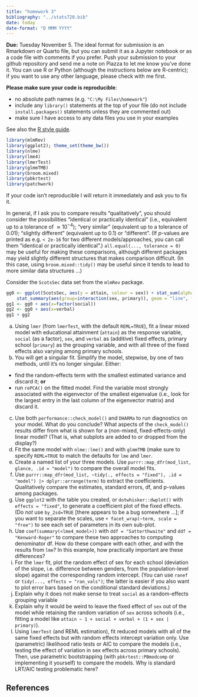 ```yaml
---
title: "homework 3"
bibliography: "../stats720.bib"
date: today
date-format: "D MMM YYYY"
---
```


**Due:** Tuesday November 5. The ideal format for submission is an Rmarkdown or Quarto file, but you can submit it as a Jupyter notebook or as a code file with comments if you prefer. Push your submission to your github repository and send me a note on Piazza to let me know you've done it. You can use R or Python (although the instructions below are R-centric); if you want to use any other language, please check with me first.

**Please make sure your code is reproducible**:

* no absolute path names (e.g. `"C:\My Files\homework"`)
* include any `library()` statements at the top of your file (do not include `install.packages()` statements unless they are commented out)
* make sure I have access to any data files you use in your examples

See also the [R style guide](https://bbolker.github.io/stats720/R_style.html).

```r
library(mlmRev)
library(ggplot2); theme_set(theme_bw())
library(nlme)
library(lme4)
library(lmerTest)
library(glmmTMB)
library(broom.mixed)
library(pbkrtest)
library(patchwork)
```

If your code isn't reproducible I will return it immediately and ask you to fix it.

In general, if I ask you to compare results "qualitatively", you should consider the possibilities "identical or practically identical" (i.e., equivalent up to a tolerance of $\approx 10^{-4}$); "very similar" (equivalent up to a tolerance of 0.01); "slightly different" (equivalent up to 0.1) or "different". (If $p$-values are printed as e.g. `< 2e-16` for two different models/approaches, you can call them "identical or practically identical".)  `all.equal(..., tolerance = 0)` may be useful for making these comparisons, although different packages may yield slightly different structures that makes comparison difficult. (In this case, using `broom.mixed::tidy()` may be useful since it tends to lead to more similar data structures ...)

Consider the `ScotsSec` data set from the `mlmRev` package. 

```r
gg0 <- ggplot(ScotsSec, aes(y = attain, colour = sex)) + stat_sum(alpha = 0.5) +
    stat_summary(aes(group=interaction(sex, primary)), geom = "line", fun=mean)
gg1 <- gg0 + aes(x=factor(social))
gg2 <- gg0 + aes(x=verbal)
gg1 + gg2
```

a. Using `lmer` (from `lmerTest`, with the default `REML=TRUE`), fit a linear mixed model with educational attainment (`attain`) as the response variable, `social` (as a factor), `sex`, and `verbal` as (additive) fixed effects, primary school (`primary`) as the grouping variable, and with all three of the fixed effects also varying among primary schools.
b. You will get a singular fit. Simplify the model, stepwise, by one of two methods, until it's no longer singular. Either:
* find the random-effects term with the smallest estimated variance and discard it; **or**
* run `rePCA()` on the fitted model. Find the variable most strongly associated with the eigenvector of the smallest eigenvalue (i.e., look for the largest entry in the last column of the eigenvector matrix) and discard it.
c. Use both `performance::check_model()` and `DHARMa` to run diagnostics on your model. What do you conclude? What aspects of the `check_model()` results differ from what is shown for a (non-mixed, fixed-effects-only) linear model? (That is, what subplots are added to or dropped from the display?)
c. Fit the same model with `nlme::lme()` and with `glmmTMB` (make sure to specify `REML=TRUE` to match the defaults for `lme` and `lmer`.
d. Create a named list of your three models. Use `purrr::map_dfr(mod_list, glance, .id = "model")` to compare the overall model fits.
e. Use `purrr::map_dfr(mod_list, ~tidy(., effects = "fixed"), .id = "model") |> dplyr::arrange(term)` to extract the coefficients. Qualitatively compare the estimates, standard errors, df, and p-values among packages. 
f. Use `ggplot2` with the table you created, or `dotwhisker::dwplot()` with `effects = "fixed"`, to generate a coefficient plot of the fixed effects. (Do *not* use `by_2sd=TRUE` [there appears to be a bug somewhere ...]; if you want to separate the scales, use `+ facet_wrap(~term, scale = "free")` to see each set of parameters in its own sub-plot.
g. Use `coef(summary(<lme4_model>))` with `ddf = "Satterthwaite"` and `ddf = "Kenward-Roger"` to compare these two approaches to computing denominator df.  How do these compare with each other, and with the results from `lme`? In this example, how practically important are these differences?
h. For the `lmer` fit, plot the random effect of sex for each school (deviation of the slope, i.e. difference between genders, from the population-level slope) against the corresponding random intercept. (You can use `ranef` or `tidy(..., effects = "ran_vals")`; the latter is easier if you also want to plot error bars based on the conditional standard deviations.)
e. Explain why it does not make sense to treat `social` as a random-effects grouping variable
f. Explain why it would be weird to leave the fixed effect of `sex` out of the model while retaining the random variation of `sex` across schools (i.e., fitting a model like `attain ~ 1 + social + verbal + (1 + sex | primary)`).
g. Using `lmerTest` (and REML estimation), fit reduced models with all of the same fixed effects but with random effects intercept variation only. Use (parametric) likelihood ratio tests or AIC to compare the models (i.e., testing the effect of variation in sex effects across primary schools). Then, use parametric bootstrapping (with `pbkrtest::PBmodcomp` or implementing it yourself) to compare the models.  Why is standard LRT/AIC testing problematic here?

## References

